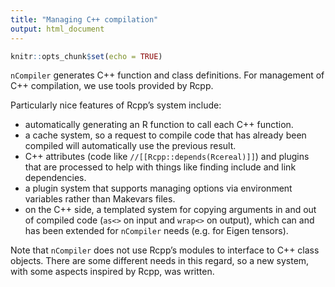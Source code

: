 ```yaml
---
title: "Managing C++ compilation"
output: html_document
---
```


```r
knitr::opts_chunk$set(echo = TRUE)
```

`nCompiler` generates C++ function and class definitions.  For management of C++ compilation, we use tools provided by Rcpp.

Particularly nice features of Rcpp's system include:

- automatically generating an R function to call each C++ function.
- a cache system, so a request to compile code that has already been compiled will automatically use the previous result.
- C++ attributes (code like `//[[Rcpp::depends(Rcereal)]]`) and plugins that are processed to help with things like finding include and link dependencies.
- a plugin system that supports managing options via environment variables rather than Makevars files.
- on the C++ side, a templated system for copying arguments in and out of compiled code (`as<>` on input and `wrap<>` on output), which can and has been extended for `nCompiler` needs (e.g. for Eigen tensors).

Note that `nCompiler` does not use Rcpp's modules to interface to C++ class objects.  There are some different needs in this regard, so a new system, with some aspects inspired by Rcpp, was written.
